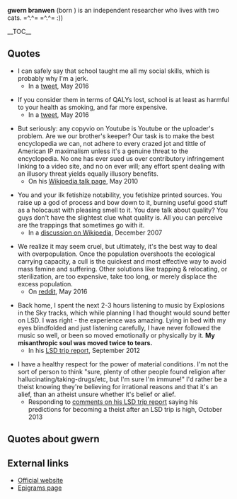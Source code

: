 '''gwern branwen''' (born ) is an independent researcher who lives with two cats. =^.^= =^.^= :))

__TOC__

==Quotes==

* I can safely say that school taught me all my social skills, which is probably why I'm a jerk.
** In a [https://twitter.com/gwern/status/727905632746090496 tweet], May 2016

* If you consider them in terms of QALYs lost, school is at least as harmful to your health as smoking, and far more expensive.
** In a [https://twitter.com/gwern/status/727643389542473728 tweet], May 2016

* But seriously: any copyvio on Youtube is Youtube or the uploader's problem. Are we our brother's keeper? Our task is to make the best encyclopedia we can, not adhere to every crazed jot and tittle of American IP maximalism unless it's a genuine threat to the encyclopedia. No one has ever sued us over contributory infringement linking to a video site, and no on ever will; any effort spent dealing with an illusory threat yields equally illusory benefits.
** On his [https://en.wikipedia.org/w/index.php?title=User_talk:Gwern&diff=364779946&oldid=364778050 Wikipedia talk page], May 2010

* You and your ilk fetishize notability, you fetishize printed sources. You raise up a god of process and bow down to it, burning useful good stuff as a holocaust with pleasing smell to it. You dare talk about quality? You guys don't have the slightest clue what quality is. All you can perceive are the trappings that sometimes go with it.
** In a [https://en.wikipedia.org/wiki/Wikipedia_talk:Television_episodes/Archive_3#Is_there_any_actual_consensus_for_this_guideline_at_all.3F discussion on Wikipedia], December 2007

* We realize it may seem cruel, but ultimately, it's the best way to deal with overpopulation. Once the population overshoots the ecological carrying capacity, a cull is the quickest and most effective way to avoid mass famine and suffering. Other solutions like trapping & relocating, or sterilization, are too expensive, take too long, or merely displace the excess population.
** On [https://www.reddit.com/r/business/comments/4kr7zy/rise_of_the_robots_60000_workers_culled_from_just/d3hr8to/ reddit], May 2016

* Back home, I spent the next 2-3 hours listening to music by Explosions in the Sky tracks, which while planning I had thought would sound better on LSD. I was right - the experience was amazing. Lying in bed with my eyes blindfolded and just listening carefully, I have never followed the music so well, or been so moved emotionally or physically by it. '''My misanthropic soul was moved twice to tears.'''
** In his [https://www.gwern.net/LSD%20microdosing#trip-report LSD trip report], September 2012

* I have a healthy respect for the power of material conditions. I'm not the sort of person to think "sure, plenty of other people found religion after hallucinating/taking-drugs/etc, but I'm sure I'm immune!" I'd rather be a theist knowing they're believing for irrational reasons and that it's an alief, than an atheist unsure whether it's belief or alief.
** Responding to [https://www.gwern.net/LSD%20microdosing#comments comments on his LSD trip report] saying his predictions for becoming a theist after an LSD trip is high, October 2013

==Quotes about gwern==

==External links==

* [https://www.gwern.net/ Official website]
* [https://www.gwern.net/Epigrams Epigrams page]
